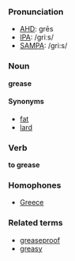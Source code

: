 ===Pronunciation===
*[[w:AHD|AHD]]: grēs
*[[w:IPA|IPA]]: /griːs/
*[[w:SAMPA|SAMPA]]: /gri:s/

===Noun===
'''grease'''

====Synonyms====
*[[fat]]
*[[lard]]

===Verb===
'''to grease'''

===Homophones===
*[[Greece]]

===Related terms===
*[[greaseproof]]
*[[greasy]]